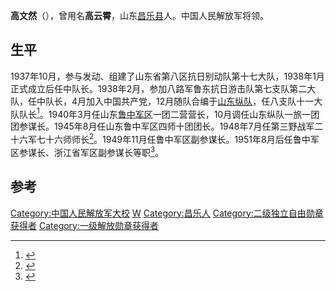'''高文然'''（{{bd|1910年||1999年}}），曾用名'''高云霄'''，山东[[昌乐县|昌乐县]]人。中国人民解放军将领。

== 生平 ==
1937年10月，参与发动、组建了山东省第八区抗日别动队第十七大队，1938年1月正式成立后任中队长。1938年2月，参加八路军鲁东抗日游击队第七支队第二大队，任中队长，4月加入中国共产党，12月随队合编于[[山东纵队|山东纵队]]，任八支队十一大队队长<ref>{{cite book|editor=中国人民政治协商会议山东省昌乐县委员会|title=文史资料选辑 第4辑|date=1987年4月|publisher=中国人民政治协商会议山东省昌乐县委员会|pages=40|accessdate=2016-05-29}}</ref>。1940年3月任山东[[鲁中军区|鲁中军区]]一团二营营长，10月调任山东纵队一旅一团团参谋长。1945年8月任山东鲁中军区四师十团团长。1948年7月任第三野战军二十六军七十六师师长<ref>{{cite book|author1=张明金|title=中国人民解放军历史上的70个军 第3版|date=2006年8月|publisher=北京：解放军文艺出版社|isbn=7-5033-1940-2|pages=289|accessdate=2016-05-29}}</ref>。1949年11月任鲁中军区副参谋长。1951年8月后任鲁中军区参谋长、浙江省军区副参谋长等职<ref>{{cite book|author1=王增乾|title=山东革命文化人物简介|date=2005年6月|publisher=北京：中共党史出版社|isbn=7-80199-195-8|pages=233|accessdate=2016-05-29}}</ref>。

==参考==
{{reflist}}

[[Category:中国人民解放军大校|Category:中国人民解放军大校]]
[[Category:高姓|W]]
[[Category:昌乐人|Category:昌乐人]]
[[Category:二级独立自由勋章获得者|Category:二级独立自由勋章获得者]]
[[Category:一级解放勋章获得者|Category:一级解放勋章获得者]]